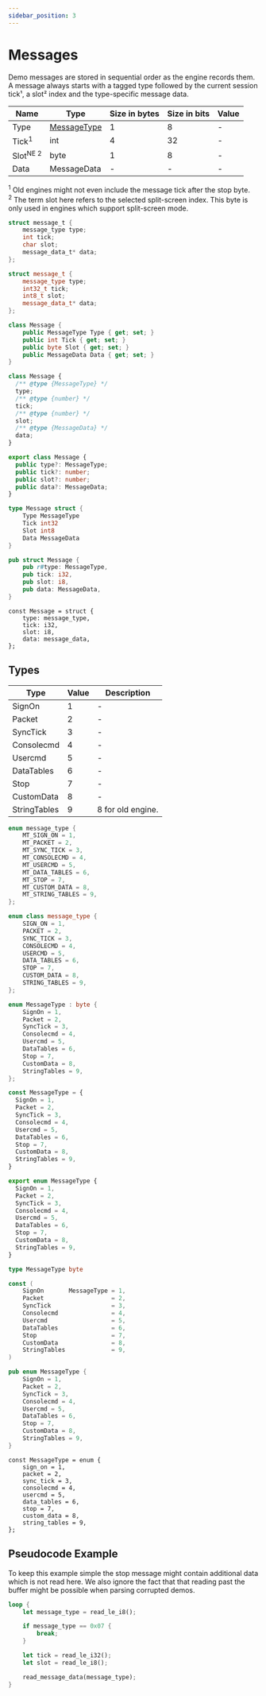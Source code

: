 ```yaml
---
sidebar_position: 3
---
```


# Messages

Demo messages are stored in sequential order as the engine records them. A
message always starts with a tagged type followed by the current session tick¹,
a slot² index and the type-specific message data.

<!-- @dem-gen-begin:Message -->

<Tabs groupId="lang">
<TabItem value="overview" label="Overview">

| Name | Type | Size in bytes | Size in bits | Value |
| --- | --- | --- | --- | --- |
| Type | [MessageType](#types) | 1 | 8 | - |
| Tick<sup>1</sup> | int | 4 | 32 | - |
| Slot<sup title="New Engine">NE</sup><sup> 2</sup> | byte | 1 | 8 | - |
| Data | MessageData | - | - | - |
<sup>1</sup> Old engines might not even include the message tick after the stop byte.
<br/>
<sup>2</sup> The term slot here refers to the selected split-screen index. This byte is only used in engines which
support split-screen mode.

</TabItem>
<TabItem value="c" label="C">

```c
struct message_t {
    message_type type;
    int tick;
    char slot;
    message_data_t* data;
};
```

</TabItem>
<TabItem value="cpp" label="C++">

```cpp
struct message_t {
    message_type type;
    int32_t tick;
    int8_t slot;
    message_data_t* data;
};
```

</TabItem>
<TabItem value="csharp" label="C#">

```csharp
class Message {
    public MessageType Type { get; set; }
    public int Tick { get; set; }
    public byte Slot { get; set; }
    public MessageData Data { get; set; }
}
```

</TabItem>
<TabItem value="js" label="JS">

```js
class Message {
  /** @type {MessageType} */
  type;
  /** @type {number} */
  tick;
  /** @type {number} */
  slot;
  /** @type {MessageData} */
  data;
}
```

</TabItem>
<TabItem value="ts" label="TS">

```ts
export class Message {
  public type?: MessageType;
  public tick?: number;
  public slot?: number;
  public data?: MessageData;
}
```

</TabItem>
<TabItem value="go" label="Go">

```go
type Message struct {
	Type MessageType
	Tick int32
	Slot int8
	Data MessageData
}
```

</TabItem>
<TabItem value="rust" label="Rust">

```rust
pub struct Message {
    pub r#type: MessageType,
    pub tick: i32,
    pub slot: i8,
    pub data: MessageData,
}
```

</TabItem>
<TabItem value="zig" label="Zig">

```zig
const Message = struct {
    type: message_type,
    tick: i32,
    slot: i8,
    data: message_data,
};
```

</TabItem>
</Tabs>

<!-- @dem-gen-end:Message -->

## Types

<!-- @dem-gen-begin:MessageType -->

<Tabs groupId="lang">
<TabItem value="overview" label="Overview">

| Type | Value | Description |
| --- | --- | --- |
| SignOn | 1 | - |
| Packet | 2 | - |
| SyncTick | 3 | - |
| Consolecmd | 4 | - |
| Usercmd | 5 | - |
| DataTables | 6 | - |
| Stop | 7 | - |
| CustomData | 8 | - |
| StringTables | 9 | 8 for old engine. |

</TabItem>
<TabItem value="c" label="C">

```c
enum message_type {
    MT_SIGN_ON = 1,
    MT_PACKET = 2,
    MT_SYNC_TICK = 3,
    MT_CONSOLECMD = 4,
    MT_USERCMD = 5,
    MT_DATA_TABLES = 6,
    MT_STOP = 7,
    MT_CUSTOM_DATA = 8,
    MT_STRING_TABLES = 9,
};
```

</TabItem>
<TabItem value="cpp" label="C++">

```cpp
enum class message_type {
    SIGN_ON = 1,
    PACKET = 2,
    SYNC_TICK = 3,
    CONSOLECMD = 4,
    USERCMD = 5,
    DATA_TABLES = 6,
    STOP = 7,
    CUSTOM_DATA = 8,
    STRING_TABLES = 9,
};
```

</TabItem>
<TabItem value="csharp" label="C#">

```csharp
enum MessageType : byte {
    SignOn = 1,
    Packet = 2,
    SyncTick = 3,
    Consolecmd = 4,
    Usercmd = 5,
    DataTables = 6,
    Stop = 7,
    CustomData = 8,
    StringTables = 9,
};
```

</TabItem>
<TabItem value="js" label="JS">

```js
const MessageType = {
  SignOn = 1,
  Packet = 2,
  SyncTick = 3,
  Consolecmd = 4,
  Usercmd = 5,
  DataTables = 6,
  Stop = 7,
  CustomData = 8,
  StringTables = 9,
}
```

</TabItem>
<TabItem value="ts" label="TS">

```ts
export enum MessageType {
  SignOn = 1,
  Packet = 2,
  SyncTick = 3,
  Consolecmd = 4,
  Usercmd = 5,
  DataTables = 6,
  Stop = 7,
  CustomData = 8,
  StringTables = 9,
}
```

</TabItem>
<TabItem value="go" label="Go">

```go
type MessageType byte

const (
	SignOn       MessageType = 1,
	Packet                   = 2,
	SyncTick                 = 3,
	Consolecmd               = 4,
	Usercmd                  = 5,
	DataTables               = 6,
	Stop                     = 7,
	CustomData               = 8,
	StringTables             = 9,
)
```

</TabItem>
<TabItem value="rust" label="Rust">

```rust
pub enum MessageType {
    SignOn = 1,
    Packet = 2,
    SyncTick = 3,
    Consolecmd = 4,
    Usercmd = 5,
    DataTables = 6,
    Stop = 7,
    CustomData = 8,
    StringTables = 9,
}
```

</TabItem>
<TabItem value="zig" label="Zig">

```zig
const MessageType = enum {
    sign_on = 1,
    packet = 2,
    sync_tick = 3,
    consolecmd = 4,
    usercmd = 5,
    data_tables = 6,
    stop = 7,
    custom_data = 8,
    string_tables = 9,
};
```

</TabItem>
</Tabs>

<!-- @dem-gen-end:MessageType -->

## Pseudocode Example

To keep this example simple the stop message might contain additional data which
is not read here. We also ignore the fact that that reading past the buffer
might be possible when parsing corrupted demos.

```rust
loop {
    let message_type = read_le_i8();

    if message_type == 0x07 {
        break;
    }

    let tick = read_le_i32();
    let slot = read_le_i8();

    read_message_data(message_type);
}
```
